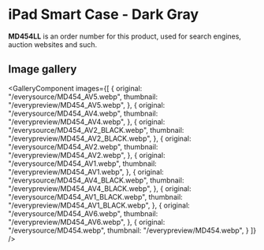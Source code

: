 
# iPad Smart Case - Dark Gray

<Callout type='info' emoji='👉🏻'>**MD454LL** is an order number for this product, used for search engines, auction websites and such.</Callout>

## Image gallery

<GalleryComponent
    images={[
      {
        original: "/everysource/MD454_AV5.webp",
        thumbnail: "/everypreview/MD454_AV5.webp",
      },
      {
        original: "/everysource/MD454_AV4.webp",
        thumbnail: "/everypreview/MD454_AV4.webp",
      },
      {
        original: "/everysource/MD454_AV2_BLACK.webp",
        thumbnail: "/everypreview/MD454_AV2_BLACK.webp",
      },
      {
        original: "/everysource/MD454_AV2.webp",
        thumbnail: "/everypreview/MD454_AV2.webp",
      },
      {
        original: "/everysource/MD454_AV1.webp",
        thumbnail: "/everypreview/MD454_AV1.webp",
      },
      {
        original: "/everysource/MD454_AV4_BLACK.webp",
        thumbnail: "/everypreview/MD454_AV4_BLACK.webp",
      },
      {
        original: "/everysource/MD454_AV1_BLACK.webp",
        thumbnail: "/everypreview/MD454_AV1_BLACK.webp",
      },
      {
        original: "/everysource/MD454_AV6.webp",
        thumbnail: "/everypreview/MD454_AV6.webp",
      },
      {
        original: "/everysource/MD454.webp",
        thumbnail: "/everypreview/MD454.webp",
      }
    ]}
  />
